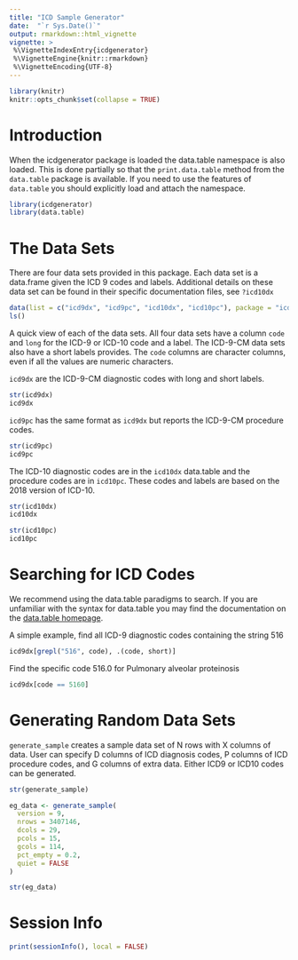 ```yaml
---
title: "ICD Sample Generator"
date:  "`r Sys.Date()`"
output: rmarkdown::html_vignette
vignette: >
 %\VignetteIndexEntry{icdgenerator}
 %\VignetteEngine{knitr::rmarkdown}
 %\VignetteEncoding{UTF-8}
---
```


```r
library(knitr)
knitr::opts_chunk$set(collapse = TRUE)
```



# Introduction

When the icdgenerator package is loaded the data.table namespace is also
loaded.  This is done partially so that the `print.data.table` method from
the `data.table` package is available.  If you need to use the features of
`data.table` you should explicitly load and attach the namespace.

```r
library(icdgenerator)
library(data.table)
```


# The Data Sets
There are four data sets provided in this package.  Each data set is a
data.frame given the ICD 9 codes and labels.  Additional details on these
data set can be found in their specific documentation files, see `?icd10dx`

```r
data(list = c("icd9dx", "icd9pc", "icd10dx", "icd10pc"), package = "icdgenerator")
ls()
```


A quick view of each of the data sets.  All four data sets have a column
`code` and `long` for the ICD-9 or ICD-10 code and a label.  The ICD-9-CM
data sets also have a short labels provides.  The `code` columns are
character columns, even if all the values are numeric characters.

`icd9dx` are the ICD-9-CM diagnostic codes with long and short labels.

```r
str(icd9dx)
icd9dx
```


`icd9pc` has the same format as `icd9dx` but reports the ICD-9-CM procedure
codes.

```r
str(icd9pc)
icd9pc
```


The ICD-10 diagnostic codes are in the `icd10dx` data.table and the procedure
codes are in `icd10pc`.  These codes and labels are based on the 2018 version
of ICD-10.

```r
str(icd10dx)
icd10dx
```




```r
str(icd10pc)
icd10pc
```



# Searching for ICD Codes
We recommend using the data.table paradigms to search.  If you are unfamiliar
with the syntax for data.table you may find the documentation on the
[data.table homepage](https://github.com/Rdatatable/data.table/wiki).

A simple example, find all ICD-9 diagnostic codes containing the string 516

```r
icd9dx[grepl("516", code), .(code, short)]
```


Find the specific code 516.0 for Pulmonary alveolar proteinosis

```r
icd9dx[code == 5160]
```



# Generating Random Data Sets
`generate_sample` creates a sample data set of N rows with X columns of
data. User can specify D columns of ICD diagnosis codes, P columns of ICD
procedure codes, and G columns of extra data.  Either ICD9 or ICD10 codes can
be generated.


```r
str(generate_sample)

eg_data <- generate_sample(
  version = 9,
  nrows = 3407146,
  dcols = 29,
  pcols = 15,
  gcols = 114,
  pct_empty = 0.2,
  quiet = FALSE
)

str(eg_data)
```


# Session Info


```r
print(sessionInfo(), local = FALSE)
```

